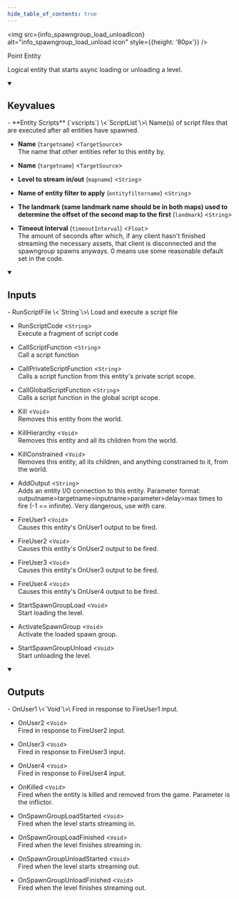 ```yaml
---
hide_table_of_contents: true
---
```


<!---
!!!!!!
THIS PAGE IS AUTOGENERATED FROM GAME FGD DEFINITIONS!
DO NOT EDIT MANUALLY!
!!!!!!

In order to make edits, you can make an annotation file in /fgd_dump_overrides
-->



<img src={info_spawngroup_load_unloadIcon} alt="info_spawngroup_load_unload icon" style={{height: '80px'}} />

Point Entity

Logical entity that starts async loading or unloading a level.

<details open>
<summary><h2>Keyvalues</h2></summary>
- **Entity Scripts** (`vscripts`) \<`ScriptList`\>\
Name(s) of script files that are executed after all entities have spawned.

- **Name** (`targetname`) \<`TargetSource`\>\
The name that other entities refer to this entity by.

- **Name** (`targetname`) \<`TargetSource`\>

- **Level to stream in/out** (`mapname`) \<`String`\>

- **Name of entity filter to apply** (`entityfiltername`) \<`String`\>

- **The landmark (same landmark name should be in both maps) used to determine the offset of the second map to the first** (`landmark`) \<`String`\>

- **Timeout Interval** (`timeoutInterval`) \<`Float`\>\
The amount of seconds after which, if any client hasn't finished streaming the necessary assets, that client is disconnected and the spawngroup spawns anyways. 0 means use some reasonable default set in the code.


 </details>
<details open>
<summary><h2>Inputs</h2></summary>
- RunScriptFile \<`String`\>\
Load and execute a script file

- RunScriptCode \<`String`\>\
Execute a fragment of script code

- CallScriptFunction \<`String`\>\
Call a script function

- CallPrivateScriptFunction \<`String`\>\
Calls a script function from this entity's private script scope.

- CallGlobalScriptFunction \<`String`\>\
Calls a script function in the global script scope.

- Kill \<`Void`\>\
Removes this entity from the world.

- KillHierarchy \<`Void`\>\
Removes this entity and all its children from the world.

- KillConstrained \<`Void`\>\
Removes this entity, all its children, and anything constrained to it, from the world.

- AddOutput \<`String`\>\
Adds an entity I/O connection to this entity. Parameter format: outputname&gt;targetname>inputname&gt;parameter&gt;delay&gt;max times to fire (-1 == infinite). Very dangerous, use with care.

- FireUser1 \<`Void`\>\
Causes this entity's OnUser1 output to be fired.

- FireUser2 \<`Void`\>\
Causes this entity's OnUser2 output to be fired.

- FireUser3 \<`Void`\>\
Causes this entity's OnUser3 output to be fired.

- FireUser4 \<`Void`\>\
Causes this entity's OnUser4 output to be fired.

- StartSpawnGroupLoad \<`Void`\>\
Start loading the level.

- ActivateSpawnGroup \<`Void`\>\
Activate the loaded spawn group.

- StartSpawnGroupUnload \<`Void`\>\
Start unloading the level.


 </details>
<details open>
<summary><h2>Outputs</h2></summary>
- OnUser1 \<`Void`\>\
Fired in response to FireUser1 input.

- OnUser2 \<`Void`\>\
Fired in response to FireUser2 input.

- OnUser3 \<`Void`\>\
Fired in response to FireUser3 input.

- OnUser4 \<`Void`\>\
Fired in response to FireUser4 input.

- OnKilled \<`Void`\>\
Fired when the entity is killed and removed from the game. Parameter is the inflictor.

- OnSpawnGroupLoadStarted \<`Void`\>\
Fired when the level starts streaming in.

- OnSpawnGroupLoadFinished \<`Void`\>\
Fired when the level finishes streaming in.

- OnSpawnGroupUnloadStarted \<`Void`\>\
Fired when the level starts streaming out.

- OnSpawnGroupUnloadFinished \<`Void`\>\
Fired when the level finishes streaming out.


 </details>